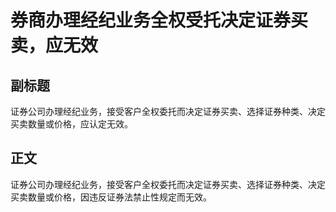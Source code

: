# 券商办理经纪业务全权受托决定证券买卖，应无效
## 副标题
证券公司办理经纪业务，接受客户全权委托而决定证券买卖、选择证券种类、决定买卖数量或价格，应认定无效。
## 正文
证券公司办理经纪业务，接受客户全权委托而决定证券买卖、选择证券种类、决定买卖数量或价格，因违反证券法禁止性规定而无效。